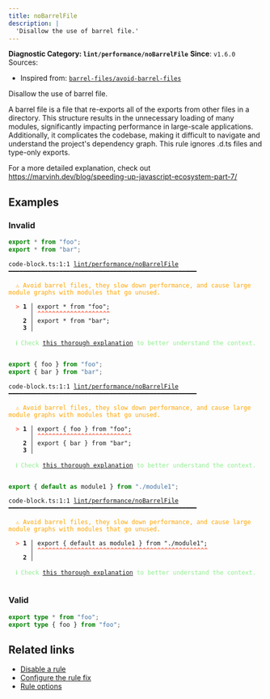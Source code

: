 ```yaml
---
title: noBarrelFile
description: |
  'Disallow the use of barrel file.'
---
```


**Diagnostic Category: `lint/performance/noBarrelFile`**
<Tabs>
<TabItem label="TypeScript and TSX" icon="seti:typescript">
**Since**: `v1.6.0`
Sources: 
- Inspired from: <a href="https://github.com/thepassle/eslint-plugin-barrel-files/blob/main/docs/rules/avoid-barrel-files.md" target="_blank"><code>barrel-files/avoid-barrel-files</code></a>

Disallow the use of barrel file.

A barrel file is a file that re-exports all of the exports from other files in a directory.
This structure results in the unnecessary loading of many modules, significantly impacting performance in large-scale applications.
Additionally, it complicates the codebase, making it difficult to navigate and understand the project's dependency graph.
This rule ignores .d.ts files and type-only exports.

For a more detailed explanation, check out https://marvinh.dev/blog/speeding-up-javascript-ecosystem-part-7/

## Examples

### Invalid

```ts
export * from "foo";
export * from "bar";
```

<pre class="language-text"><code class="language-text">code-block.ts:1:1 <a href="https://biomejs.dev/linter/rules/no-barrel-file">lint/performance/noBarrelFile</a> ━━━━━━━━━━━━━━━━━━━━━━━━━━━━━━━━━━━━━━━━━━━━━━━━━━━━<br /><br />  <strong><span style="color: Orange;">⚠</span></strong> <span style="color: Orange;">Avoid barrel files, they slow down performance, and cause large module graphs with modules that go unused.</span><br />  <br />  <strong><span style="color: Tomato;">&gt;</span></strong> <strong>1 │ </strong>export &#42; from &quot;foo&quot;;<br />   <strong>   │ </strong><strong><span style="color: Tomato;">^</span></strong><strong><span style="color: Tomato;">^</span></strong><strong><span style="color: Tomato;">^</span></strong><strong><span style="color: Tomato;">^</span></strong><strong><span style="color: Tomato;">^</span></strong><strong><span style="color: Tomato;">^</span></strong><strong><span style="color: Tomato;">^</span></strong><strong><span style="color: Tomato;">^</span></strong><strong><span style="color: Tomato;">^</span></strong><strong><span style="color: Tomato;">^</span></strong><strong><span style="color: Tomato;">^</span></strong><strong><span style="color: Tomato;">^</span></strong><strong><span style="color: Tomato;">^</span></strong><strong><span style="color: Tomato;">^</span></strong><strong><span style="color: Tomato;">^</span></strong><strong><span style="color: Tomato;">^</span></strong><strong><span style="color: Tomato;">^</span></strong><strong><span style="color: Tomato;">^</span></strong><strong><span style="color: Tomato;">^</span></strong><strong><span style="color: Tomato;">^</span></strong><br />    <strong>2 │ </strong>export &#42; from &quot;bar&quot;;<br />    <strong>3 │ </strong><br />  <br />  <strong><span style="color: lightgreen;">ℹ</span></strong> <span style="color: lightgreen;">Check </span><span style="color: lightgreen;"><a href="https://marvinh.dev/blog/speeding-up-javascript-ecosystem-part-7/">this thorough explanation</a></span><span style="color: lightgreen;"> to better understand the context.</span><br />  <br /></code></pre>

```ts
export { foo } from "foo";
export { bar } from "bar";
```

<pre class="language-text"><code class="language-text">code-block.ts:1:1 <a href="https://biomejs.dev/linter/rules/no-barrel-file">lint/performance/noBarrelFile</a> ━━━━━━━━━━━━━━━━━━━━━━━━━━━━━━━━━━━━━━━━━━━━━━━━━━━━<br /><br />  <strong><span style="color: Orange;">⚠</span></strong> <span style="color: Orange;">Avoid barrel files, they slow down performance, and cause large module graphs with modules that go unused.</span><br />  <br />  <strong><span style="color: Tomato;">&gt;</span></strong> <strong>1 │ </strong>export &#123; foo &#125; from &quot;foo&quot;;<br />   <strong>   │ </strong><strong><span style="color: Tomato;">^</span></strong><strong><span style="color: Tomato;">^</span></strong><strong><span style="color: Tomato;">^</span></strong><strong><span style="color: Tomato;">^</span></strong><strong><span style="color: Tomato;">^</span></strong><strong><span style="color: Tomato;">^</span></strong><strong><span style="color: Tomato;">^</span></strong><strong><span style="color: Tomato;">^</span></strong><strong><span style="color: Tomato;">^</span></strong><strong><span style="color: Tomato;">^</span></strong><strong><span style="color: Tomato;">^</span></strong><strong><span style="color: Tomato;">^</span></strong><strong><span style="color: Tomato;">^</span></strong><strong><span style="color: Tomato;">^</span></strong><strong><span style="color: Tomato;">^</span></strong><strong><span style="color: Tomato;">^</span></strong><strong><span style="color: Tomato;">^</span></strong><strong><span style="color: Tomato;">^</span></strong><strong><span style="color: Tomato;">^</span></strong><strong><span style="color: Tomato;">^</span></strong><strong><span style="color: Tomato;">^</span></strong><strong><span style="color: Tomato;">^</span></strong><strong><span style="color: Tomato;">^</span></strong><strong><span style="color: Tomato;">^</span></strong><strong><span style="color: Tomato;">^</span></strong><strong><span style="color: Tomato;">^</span></strong><br />    <strong>2 │ </strong>export &#123; bar &#125; from &quot;bar&quot;;<br />    <strong>3 │ </strong><br />  <br />  <strong><span style="color: lightgreen;">ℹ</span></strong> <span style="color: lightgreen;">Check </span><span style="color: lightgreen;"><a href="https://marvinh.dev/blog/speeding-up-javascript-ecosystem-part-7/">this thorough explanation</a></span><span style="color: lightgreen;"> to better understand the context.</span><br />  <br /></code></pre>

```ts
export { default as module1 } from "./module1";
```

<pre class="language-text"><code class="language-text">code-block.ts:1:1 <a href="https://biomejs.dev/linter/rules/no-barrel-file">lint/performance/noBarrelFile</a> ━━━━━━━━━━━━━━━━━━━━━━━━━━━━━━━━━━━━━━━━━━━━━━━━━━━━<br /><br />  <strong><span style="color: Orange;">⚠</span></strong> <span style="color: Orange;">Avoid barrel files, they slow down performance, and cause large module graphs with modules that go unused.</span><br />  <br />  <strong><span style="color: Tomato;">&gt;</span></strong> <strong>1 │ </strong>export &#123; default as module1 &#125; from &quot;./module1&quot;;<br />   <strong>   │ </strong><strong><span style="color: Tomato;">^</span></strong><strong><span style="color: Tomato;">^</span></strong><strong><span style="color: Tomato;">^</span></strong><strong><span style="color: Tomato;">^</span></strong><strong><span style="color: Tomato;">^</span></strong><strong><span style="color: Tomato;">^</span></strong><strong><span style="color: Tomato;">^</span></strong><strong><span style="color: Tomato;">^</span></strong><strong><span style="color: Tomato;">^</span></strong><strong><span style="color: Tomato;">^</span></strong><strong><span style="color: Tomato;">^</span></strong><strong><span style="color: Tomato;">^</span></strong><strong><span style="color: Tomato;">^</span></strong><strong><span style="color: Tomato;">^</span></strong><strong><span style="color: Tomato;">^</span></strong><strong><span style="color: Tomato;">^</span></strong><strong><span style="color: Tomato;">^</span></strong><strong><span style="color: Tomato;">^</span></strong><strong><span style="color: Tomato;">^</span></strong><strong><span style="color: Tomato;">^</span></strong><strong><span style="color: Tomato;">^</span></strong><strong><span style="color: Tomato;">^</span></strong><strong><span style="color: Tomato;">^</span></strong><strong><span style="color: Tomato;">^</span></strong><strong><span style="color: Tomato;">^</span></strong><strong><span style="color: Tomato;">^</span></strong><strong><span style="color: Tomato;">^</span></strong><strong><span style="color: Tomato;">^</span></strong><strong><span style="color: Tomato;">^</span></strong><strong><span style="color: Tomato;">^</span></strong><strong><span style="color: Tomato;">^</span></strong><strong><span style="color: Tomato;">^</span></strong><strong><span style="color: Tomato;">^</span></strong><strong><span style="color: Tomato;">^</span></strong><strong><span style="color: Tomato;">^</span></strong><strong><span style="color: Tomato;">^</span></strong><strong><span style="color: Tomato;">^</span></strong><strong><span style="color: Tomato;">^</span></strong><strong><span style="color: Tomato;">^</span></strong><strong><span style="color: Tomato;">^</span></strong><strong><span style="color: Tomato;">^</span></strong><strong><span style="color: Tomato;">^</span></strong><strong><span style="color: Tomato;">^</span></strong><strong><span style="color: Tomato;">^</span></strong><strong><span style="color: Tomato;">^</span></strong><strong><span style="color: Tomato;">^</span></strong><strong><span style="color: Tomato;">^</span></strong><br />    <strong>2 │ </strong><br />  <br />  <strong><span style="color: lightgreen;">ℹ</span></strong> <span style="color: lightgreen;">Check </span><span style="color: lightgreen;"><a href="https://marvinh.dev/blog/speeding-up-javascript-ecosystem-part-7/">this thorough explanation</a></span><span style="color: lightgreen;"> to better understand the context.</span><br />  <br /></code></pre>

### Valid

```ts
export type * from "foo";
export type { foo } from "foo";
```

## Related links

- [Disable a rule](/linter/#disable-a-lint-rule)
- [Configure the rule fix](/linter#configure-the-rule-fix)
- [Rule options](/linter/#rule-options)

</TabItem>
</Tabs>

